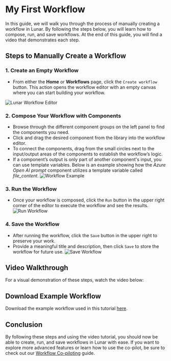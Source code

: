 
# My First Workflow

In this guide, we will walk you through the process of manually creating a workflow in Lunar. By following the steps below, you will learn how to compose, run, and save workflows. At the end of this guide, you will find a video that demonstrates each step.

<!-- To learn how to create workflows using the co-pilot feature instead, visit the [Workflow Co-piloting](copilot.mdx) page. -->

## Steps to Manually Create a Workflow

### 1. **Create an Empty Workflow**
   - From either the **Home** or **Workflows** page, click the `Create workflow` button. This action opens the workflow editor with an empty canvas where you can start building your workflow.
   <!-- ![Lunar Workflow](../img/lunar_workflows_3.png) -->
   ![Lunar Workflow Editor](../img/lunar_workflow_editor_empty.png)

### 2. **Compose Your Workflow with Components**
   - Browse through the different component groups on the left panel to find the components you need.
   - Click and drag the desired component from the library into the workflow editor.
   - To connect the components, drag from the small circles next to the input/output areas of the components to establish the workflow’s logic.
   - If a component’s output is only part of another component's input, you can use template variables. Below is an example showing how the *Azure Open AI prompt* component utilizes a template variable called *file_content*.
   ![Workflow Example](../img/lunar_generated_workflow.png)

### 3. **Run the Workflow**
   - Once your workflow is composed, click the `Run` button in the upper right corner of the editor to execute the workflow and see the results.
   ![Run Workflow](../img/lunar_workflow_ran.png)

### 4. **Save the Workflow**
   - After running the workflow, click the `Save` button in the upper right to preserve your work.
   - Provide a meaningful title and description, then click `Save` to store the workflow for future use.
   ![Save Workflow](../img/lunar_save_workflow.png)

## Video Walkthrough

For a visual demonstration of these steps, watch the video below:

<ReactPlayer playing controls url='/simple_workflow.mp4' />


## Download Example Workflow

<!-- Download the example workflow above [here](./workflows/f9bd4b4f-ff98-4207-87be-ac8e1ee42494.json) -->
Download the example workflow used in this tutorial <a href="./workflows/f9bd4b4f-ff98-4207-87be-ac8e1ee42494.json" download>here</a>.


## Conclusion

By following these steps and using the video tutorial, you should now be able to create, run, and save workflows in Lunar with ease. If you want to explore more advanced features or learn how to use the co-pilot, be sure to check out our [Workflow Co-piloting](copilot) guide.
